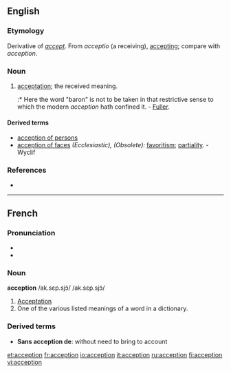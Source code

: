 ==English==

===Etymology===
Derivative of ''[[accept]]''.  From {{L.}} ''acceptio'' (a receiving), [[accepting]]; compare with {{F.}} ''acception''.

===Noun===
{{en-noun}}

# {{obsolete}} [[acceptation]]; the received meaning.
#:* Here the word "baron" is not to be taken in that restrictive sense to which the modern ''acception'' hath confined it. - [[Fuller]].

====Derived terms====
* [[acception of persons]]
* [[acception of faces]] ''(Ecclesiastic), (Obsolete):'' [[favoritism]]; [[partiality]]. - Wyclif

===References===
* {{R:1913}}

----

==French==

===Pronunciation===
* {{IPA|/ak.sɛp.sjɔ̃/}}
* {{SAMPA|/ak.sEp.sjO~/}}

===Noun===
'''acception''' /ak.sɛp.sjɔ̃/ /ak.sɛp.sjɔ̃/

# [[Acceptation]]
# One of the various listed meanings of a word in a dictionary.

===Derived terms===
* '''Sans acception de''':  without need to bring to account

[[et:acception]]
[[fr:acception]]
[[io:acception]]
[[it:acception]]
[[ru:acception]]
[[fi:acception]]
[[vi:acception]]